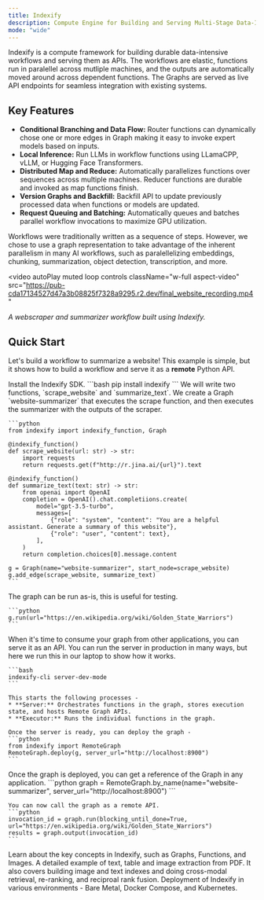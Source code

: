 ```yaml
---
title: Indexify
description: Compute Engine for Building and Serving Multi-Stage Data-Intensive Workflows
mode: "wide"
---
```

Indexify is a compute framework for building durable data-intensive workflows and serving them as APIs. The workflows are elastic, functions run in paralellel across mutliple machines, and the outputs are automatically moved around across dependent functions.
The Graphs are served as live API endpoints for seamless integration with existing systems.

## Key Features
* **Conditional Branching and Data Flow:** Router functions can dynamically chose one or more edges in Graph making it easy to invoke expert models based on inputs.
* **Local Inference:** Run LLMs in workflow functions using LLamaCPP, vLLM, or Hugging Face Transformers.
* **Distributed Map and Reduce:** Automatically parallelizes functions over sequences across multiple machines. Reducer functions are durable and invoked as map functions finish.
* **Version Graphs and Backfill:** Backfill API to update previously processed data when functions or models are updated.
* **Request Queuing and Batching:** Automatically queues and batches parallel workflow invocations to maximize GPU utilization.

<Note>
Workflows were traditionally written as a sequence of steps. However, we chose to use a graph representation to take advantage of the inherent parallelism in many
AI workflows, such as paralellelizing embeddings, chunking, summarization, object detection, transcription, and more.
</Note>

<video
  autoPlay
  muted
  loop
  controls
  className="w-full aspect-video"
  src="https://pub-cda17134527d47a3b08825f7328a9295.r2.dev/final_website_recording.mp4"
></video>
*A webscraper and summarizer workflow built using Indexify.*

## Quick Start

Let's build a workflow to summarize a website! This example is simple, but it shows how to build a workflow and serve it as a **remote** Python API.

<Steps>
  <Step title="Install">
    Install the Indexify SDK.
    ```bash
    pip install indexify
    ```
  </Step>
  <Step title="Define the Graph">
    We will write two functions, `scrape_website` and `summarize_text`.
    We create a Graph `website-summarizer` that executes the scrape function, and then executes the summarizer with the outputs of the scraper.

    ```python
    from indexify import indexify_function, Graph

    @indexify_function()
    def scrape_website(url: str) -> str:
        import requests
        return requests.get(f"http://r.jina.ai/{url}").text

    @indexify_function()
    def summarize_text(text: str) -> str:
        from openai import OpenAI
        completion = OpenAI().chat.completiions.create(
            model="gpt-3.5-turbo",
            messages=[
                {"role": "system", "content": "You are a helpful assistant. Generate a summary of this website"},
                {"role": "user", "content": text},
            ],
        )
        return completion.choices[0].message.content

    g = Graph(name="website-summarizer", start_node=scrape_website)
    g.add_edge(scrape_website, summarize_text)
    ```
  </Step>
  <Step title="Test the Graph In-Process">
    The graph can be run as-is, this is useful for testing.

    ```python
    g.run(url="https://en.wikipedia.org/wiki/Golden_State_Warriors")
    ```
  </Step>
  <Step title="Deploying a Graph as an Remote API">
    When it's time to consume your graph from other applications, you can serve it as an API. You can run the server in production in many ways, but here we run this in our laptop to show how it works.

    ```bash
    indexify-cli server-dev-mode
    ```

    This starts the following processes -
    * **Server:** Orchestrates functions in the graph, stores execution state, and hosts Remote Graph APIs.
    * **Executor:** Runs the individual functions in the graph.

    Once the server is ready, you can deploy the graph -
    ```python
    from indexify import RemoteGraph
    RemoteGraph.deploy(g, server_url="http://localhost:8900")
    ```
  </Step>
  <Step>
    Once the graph is deployed, you can get a reference of the Graph in any application.
    ```python
    graph = RemoteGraph.by_name(name="website-summarizer", server_url="http://localhost:8900")
    ```

    You can now call the graph as a remote API.
    ```python
    invocation_id = graph.run(blocking_until_done=True, url="https://en.wikipedia.org/wiki/Golden_State_Warriors")
    results = graph.output(invocation_id)
    ```
  </Step>
</Steps>

<Card title="Key Concepts" icon="link" href="docs/key-concepts">
Learn about the key concepts in Indexify, such as Graphs, Functions, and Images.
</Card>
<Card title="Packaging Dependencies" icon="link" href="docs/custom-images">
  A detailed example of text, table and image extraction from PDF. It also covers building image and text indexes and doing
  cross-modal retrieval, re-ranking, and reciproal rank fusion.
</Card>
<Card title="Deployment" icon="link" href="deployment/deployment">
Deployment of Indexify in various environments - Bare Metal, Docker Compose, and Kubernetes.
</Card>
